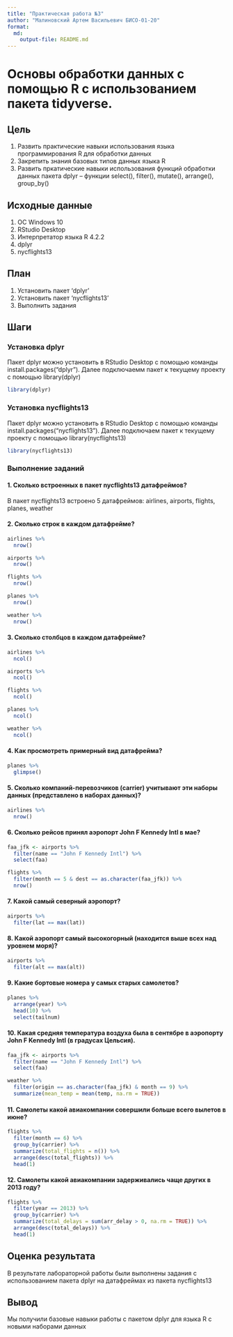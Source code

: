 ---
title: "Практическая работа №3"
author: "Малиновский Артем Васильевич БИСО-01-20"
format: 
  md:
    output-file: README.md
---

# Основы обработки данных с помощью R с использованием пакета tidyverse.

## Цель

1.  Развить практические навыки использования языка программирования R для обработки данных
2.  Закрепить знания базовых типов данных языка R
3.  Развить пркатические навыки использования функций обработки данных пакета dplyr -- функции select(), filter(), mutate(), arrange(), group_by()

## Исходные данные

1.  ОС Windows 10
2.  RStudio Desktop
3.  Интерпретатор языка R 4.2.2
4.  dplyr
5.  nycflights13

## План

1.  Установить пакет 'dplyr'
2.  Установить пакет 'nycflights13'
3.  Выполнить задания

## Шаги

### Установка dplyr

Пакет dplyr можно установить в RStudio Desktop с помощью команды install.packages("dplyr"). Далее подключаемм пакет к текущему проекту с помощью library(dplyr)
```{r}
library(dplyr)
```

### Установка nycflights13
Пакет dplyr можно установить в RStudio Desktop с помощью команды install.packages("nycflights13"). Далее подключаем пакет к текущему проекту с помощью library(nycflights13)
```{r}
library(nycflights13)
```

### Выполнение заданий

#### 1. Сколько встроенных в пакет nycflights13 датафреймов?

В пакет nycflights13 встроено 5 датафреймов: airlines, airports, flights, planes, weather

#### 2. Сколько строк в каждом датафрейме?

```{r}
airlines %>% 
  nrow()

airports %>%
  nrow()

flights %>%
  nrow()

planes %>%
  nrow()

weather %>%
  nrow()
```

#### 3. Сколько столбцов в каждом датафрейме?

```{r}
airlines %>% 
  ncol()

airports %>%
  ncol()

flights %>%
  ncol()

planes %>%
  ncol()

weather %>%
  ncol()
```

#### 4. Как просмотреть примерный вид датафрейма?

```{r}
planes %>% 
  glimpse()
```

#### 5. Сколько компаний-перевозчиков (carrier) учитывают эти наборы данных (представлено в наборах данных)?

```{r}
airlines %>%
  nrow()
```

#### 6. Сколько рейсов принял аэропорт John F Kennedy Intl в мае?

```{r}
faa_jfk <- airports %>%
  filter(name == "John F Kennedy Intl") %>%
  select(faa)

flights %>%
  filter(month == 5 & dest == as.character(faa_jfk)) %>%
  nrow()
```

#### 7. Какой самый северный аэропорт?

```{r}
airports %>%
  filter(lat == max(lat))
```

#### 8. Какой аэропорт самый высокогорный (находится выше всех над уровнем моря)?

```{r}
airports %>%
  filter(alt == max(alt))
```

#### 9.  Какие бортовые номера у самых старых самолетов?

```{r}
planes %>%
  arrange(year) %>%
  head(10) %>%
  select(tailnum)
```

#### 10. Какая средняя температура воздуха была в сентябре в аэропорту John F Kennedy Intl (в градусах Цельсия).

```{r}
faa_jfk <- airports %>%
  filter(name == "John F Kennedy Intl") %>%
  select(faa)

weather %>%
  filter(origin == as.character(faa_jfk) & month == 9) %>%
  summarize(mean_temp = mean(temp, na.rm = TRUE))
```

#### 11. Самолеты какой авиакомпании совершили больше всего вылетов в июне?

```{r}
flights %>%
  filter(month == 6) %>%
  group_by(carrier) %>%
  summarize(total_flights = n()) %>%
  arrange(desc(total_flights)) %>%
  head(1)
```

#### 12. Самолеты какой авиакомпании задерживались чаще других в 2013 году?
```{r}
flights %>%
  filter(year == 2013) %>%
  group_by(carrier) %>%
  summarize(total_delays = sum(arr_delay > 0, na.rm = TRUE)) %>%
  arrange(desc(total_delays)) %>%
  head(1)
```

## Оценка результата

В результате лабораторной работы были выполнены задания с использованием пакета dplyr на датафреймах из пакета nycflights13

## Вывод

Мы получили базовые навыки работы с пакетом dplyr для языка R с новыми наборами данных

